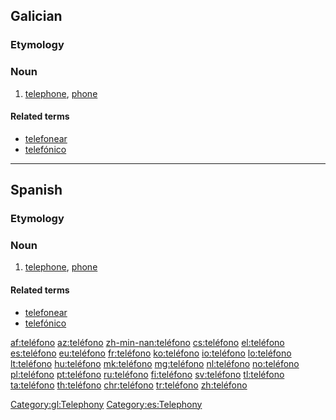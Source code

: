 {{also|telefono}}
==Galician==

===Etymology===
{{confix|tele|fono|lang=gl}}

===Noun===
{{gl-noun|m}}

# [[telephone]], [[phone]]

====Related terms====
* [[telefonear]]
* [[telefónico]]

[[Category:gl:Telephony]]

----

==Spanish==

===Etymology===
{{confix|tele|fono|lang=es}}

===Noun===
{{es-noun|m}}

# [[telephone]], [[phone]]

====Related terms====
* [[telefonear]]
* [[telefónico]]

[[Category:es:Telephony]]

[[af:teléfono]]
[[az:teléfono]]
[[zh-min-nan:teléfono]]
[[cs:teléfono]]
[[el:teléfono]]
[[es:teléfono]]
[[eu:teléfono]]
[[fr:teléfono]]
[[ko:teléfono]]
[[io:teléfono]]
[[lo:teléfono]]
[[lt:teléfono]]
[[hu:teléfono]]
[[mk:teléfono]]
[[mg:teléfono]]
[[nl:teléfono]]
[[no:teléfono]]
[[pl:teléfono]]
[[pt:teléfono]]
[[ru:teléfono]]
[[fi:teléfono]]
[[sv:teléfono]]
[[tl:teléfono]]
[[ta:teléfono]]
[[th:teléfono]]
[[chr:teléfono]]
[[tr:teléfono]]
[[zh:teléfono]]